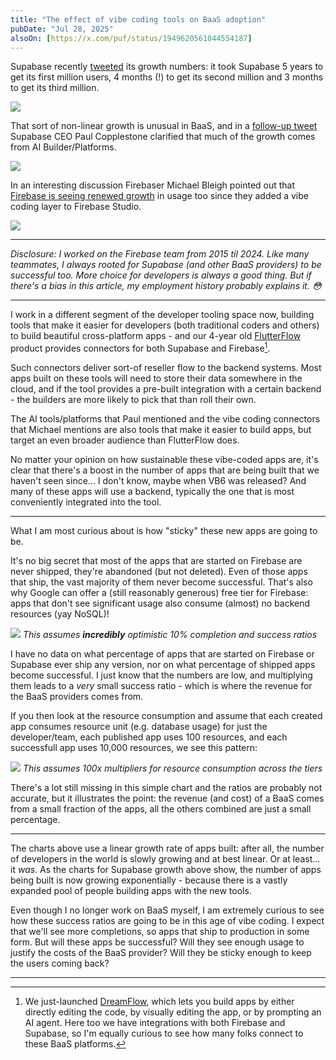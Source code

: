 ```yaml
---
title: "The effect of vibe coding tools on BaaS adoption"
pubDate: "Jul 28, 2025"
alsoOn: [https://x.com/puf/status/1949620561044554187]
---
```


Supabase recently [tweeted][1] its growth numbers: it took Supabase 5 years to get its first million users, 4 months (!) to get its second million and 3 months to get its third million.

![](https://i.imgur.com/gDMxzaQ.png)

That sort of non-linear growth is unusual in BaaS, and in a [follow-up tweet][2] Supabase CEO Paul Copplestone clarified that much of the growth comes from AI Builder/Platforms.

![](https://i.imgur.com/y4O0Q3M.png)

In an interesting discussion Firebaser Michael Bleigh pointed out that [Firebase is seeing renewed growth][3] in usage too since they added a vibe coding layer to Firebase Studio.

![](https://i.imgur.com/8l4CV2c.png)

---

*Disclosure: I worked on the Firebase team from 2015 til 2024. Like many teammates, I always rooted for Supabase (and other BaaS providers) to be successful too. More choice for developers is always a good thing. But if there's a bias in this article, my employment history probably explains it. 😳*

---

I work in a different segment of the developer tooling space now, building tools that make it easier for developers (both traditional coders and others) to build beautiful cross-platform apps - and our 4-year old [FlutterFlow][ff] product provides connectors for both Supabase and Firebase[^1].

Such connectors deliver sort-of reseller flow to the backend systems. Most apps built on these tools will need to store their data somewhere in the cloud, and if the tool provides a pre-built integration with a certain backend - the builders are more likely to pick that than roll their own.

The AI tools/platforms that Paul mentioned and the vibe coding connectors that Michael mentions are also tools that make it easier to build apps, but target an even broader audience than FlutterFlow does.

No matter your opinion on how sustainable these vibe-coded apps are, it's clear that there's a boost in the number of apps that are being built that we haven't seen since... I don't know, maybe when VB6 was released? And many of these apps will use a backend, typically the one that is most conveniently integrated into the tool.

---

What I am most curious about is how "sticky" these new apps are going to be.

It's no big secret that most of the apps that are started on Firebase are never shipped, they're abandoned (but not deleted). Even of those apps that ship, the vast majority of them never become successful. That's also why Google can offer a (still reasonably generous) free tier for Firebase: apps that don't see significant usage also consume (almost) no backend resources (yay NoSQL)!

![](https://i.imgur.com/BmUYb5X.png)
*This assumes **incredibly** optimistic 10% completion and success ratios*

I have no data on what percentage of apps that are started on Firebase or Supabase ever ship any version, nor on what percentage of shipped apps become successful. I just know that the numbers are low, and multiplying them leads to a *very* small success ratio - which is where the revenue for the BaaS providers comes from.

If you then look at the resource consumption and assume that each created app consumes resource unit (e.g. database usage) for just the developer/team, each published app uses 100 resources, and each successfull app uses 10,000 resources, we see this pattern:

![](https://i.imgur.com/DdrzDaR.png)
*This assumes 100x multipliers for resource consumption across the tiers*

There's a lot still missing in this simple chart and the ratios are probably not accurate, but it illustrates the point: the revenue (and cost) of a BaaS comes from a small fraction of the apps, all the others combined are just a small percentage.

---

The charts above use a linear growth rate of apps built: after all, the number of developers in the world is slowly growing and at best linear. Or at least... it *was*. As the charts for Supabase growth above show, the number of apps being built is now growing exponentially - because there is a vastly expanded pool of people building apps with the new tools.

Even though I no longer work on BaaS myself, I am extremely curious to see how these success ratios are going to be in this age of vibe coding. I expect that we'll see more completions, so apps that ship to production in some form. But will these apps be successful? Will they see enough usage to justify the costs of the BaaS provider? Will they be sticky enough to keep the users coming back?

---

[^1]: We just-launched [DreamFlow][df], which lets you build apps by either directly editing the code, by visually editing the app, or by prompting an AI agent. Here too we have integrations with both Firebase and Supabase, so I'm equally curious to see how many folks connect to these BaaS platforms.


[1]: https://x.com/kiwicopple/status/1947206133456015791
[2]: https://x.com/kiwicopple/status/1894251335224320000
[3]: https://x.com/mbleigh/status/1947343576566010094
[ff]: https://flutterflow.io
[df]: https://dreamflow.app